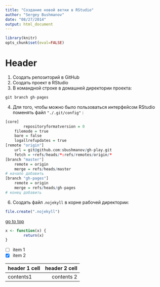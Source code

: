 ```yaml
---
title: "Создание новой ветки в RStudio"
author: "Sergey Bushmanov"
date: "08/27/2014"
output: html_document
---
```

```r
library(knitr)
opts_chunk$set(eval=FALSE)
```

<h1 id="top"> Header</h1>

1. Создать репозиторий в GitHub
2. Создать проект в RStudio
3. В командной строке в домашней директории проекта:

```r
git branch gh-pages
```

4. Для того, чтобы можно было пользоваться интерфейсом RStudio поменять файл `"./.git/config"` :

```r
[core]
        repositoryformatversion = 0
    filemode = true
    bare = false
    logallrefupdates = true
[remote "origin"]
    url = git@github.com:sbushmanov/gh-play.git
    fetch = +refs/heads/*:refs/remotes/origin/*
[branch "master"]
    remote = origin
    merge = refs/heads/master
# начало добавить
[branch "gh-pages"]
    remote = origin
    merge = refs/heads/gh-pages
# конец добавить
```

6. Создать файл .`nojekyll` в корне рабочей директории:

```r
file.create(".nojekyll")
```

[go to top](#top)

```r
x <- function(x) {
        return(x)
}
```

- [ ] item 1
- [x] item 2


|header 1 cell| header 2 cell|
|:------|--------:|
|contents1 | contents 2|  


